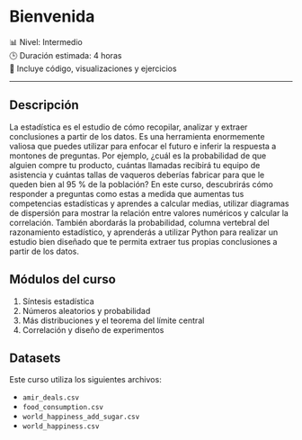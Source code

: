 # Bienvenida {.unnumbered}

📊 Nivel: Intermedio  
🕒 Duración estimada: 4 horas  
🎥 Incluye código, visualizaciones y ejercicios

---

## Descripción

La estadística es el estudio de cómo recopilar, analizar y extraer conclusiones a partir de los datos. Es una herramienta enormemente valiosa que puedes utilizar para enfocar el futuro e inferir la respuesta a montones de preguntas. Por ejemplo, ¿cuál es la probabilidad de que alguien compre tu producto, cuántas llamadas recibirá tu equipo de asistencia y cuántas tallas de vaqueros deberías fabricar para que le queden bien al 95 % de la población? En este curso, descubrirás cómo responder a preguntas como estas a medida que aumentas tus competencias estadísticas y aprendes a calcular medias, utilizar diagramas de dispersión para mostrar la relación entre valores numéricos y calcular la correlación. También abordarás la probabilidad, columna vertebral del razonamiento estadístico, y aprenderás a utilizar Python para realizar un estudio bien diseñado que te permita extraer tus propias conclusiones a partir de los datos.

## Módulos del curso

1. Síntesis estadística 
2. Números aleatorios y probabilidad
3. Más distribuciones y el teorema del límite central
4. Correlación y diseño de experimentos

## Datasets

Este curso utiliza los siguientes archivos:

- `amir_deals.csv`
- `food_consumption.csv`
- `world_happiness_add_sugar.csv`
- `world_happiness.csv`